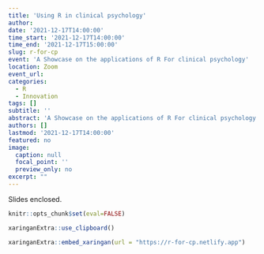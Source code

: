 ```yaml
---
title: 'Using R in clinical psychology'
author:
date: '2021-12-17T14:00:00'
time_start: '2021-12-17T14:00:00'
time_end: '2021-12-17T15:00:00'
slug: r-for-cp
event: 'A Showcase on the applications of R For clinical psychology'
location: Zoom
event_url: 
categories:
  - R
  - Innovation
tags: []
subtitle: ''
abstract: 'A Showcase on the applications of R For clinical psychology'
authors: []
lastmod: '2021-12-17T14:00:00'
featured: no
image:
  caption: null
  focal_point: ''
  preview_only: no
excerpt: ""
---
```


Slides enclosed.

```r
knitr::opts_chunk$set(eval=FALSE)

xaringanExtra::use_clipboard()
```

```r
xaringanExtra::embed_xaringan(url = "https://r-for-cp.netlify.app")
```

